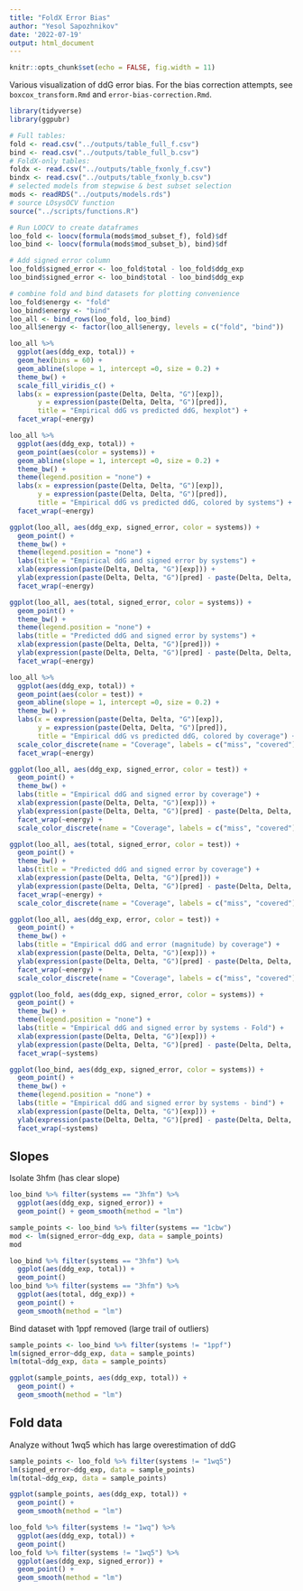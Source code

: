 ```yaml
---
title: "FoldX Error Bias"
author: "Yesol Sapozhnikov"
date: '2022-07-19'
output: html_document
---
```


```r
knitr::opts_chunk$set(echo = FALSE, fig.width = 11)
```

Various visualization of ddG error bias.
For the bias correction attempts, see `boxcox_transform.Rmd` and `error-bias-correction.Rmd`.




```r
library(tidyverse)
library(ggpubr)

# Full tables:
fold <- read.csv("../outputs/table_full_f.csv")
bind <- read.csv("../outputs/table_full_b.csv")
# FoldX-only tables:
foldx <- read.csv("../outputs/table_fxonly_f.csv")
bindx <- read.csv("../outputs/table_fxonly_b.csv")
# selected models from stepwise & best subset selection
mods <- readRDS("../outputs/models.rds")
# source LOsysOCV function
source("../scripts/functions.R")

# Run LOOCV to create dataframes
loo_fold <- loocv(formula(mods$mod_subset_f), fold)$df
loo_bind <- loocv(formula(mods$mod_subset_b), bind)$df

# Add signed error column
loo_fold$signed_error <- loo_fold$total - loo_fold$ddg_exp
loo_bind$signed_error <- loo_bind$total - loo_bind$ddg_exp
```


```r
# combine fold and bind datasets for plotting convenience
loo_fold$energy <- "fold"
loo_bind$energy <- "bind"
loo_all <- bind_rows(loo_fold, loo_bind)
loo_all$energy <- factor(loo_all$energy, levels = c("fold", "bind"))
```


```r
loo_all %>%
  ggplot(aes(ddg_exp, total)) +
  geom_hex(bins = 60) +
  geom_abline(slope = 1, intercept =0, size = 0.2) +
  theme_bw() +
  scale_fill_viridis_c() +
  labs(x = expression(paste(Delta, Delta, "G")[exp]),
       y = expression(paste(Delta, Delta, "G")[pred]),
       title = "Empirical ddG vs predicted ddG, hexplot") +
  facet_wrap(~energy)
```

```r
loo_all %>%
  ggplot(aes(ddg_exp, total)) +
  geom_point(aes(color = systems)) +
  geom_abline(slope = 1, intercept =0, size = 0.2) +
  theme_bw() +
  theme(legend.position = "none") +
  labs(x = expression(paste(Delta, Delta, "G")[exp]),
       y = expression(paste(Delta, Delta, "G")[pred]),
       title = "Empirical ddG vs predicted ddG, colored by systems") +
  facet_wrap(~energy)
```

```r
ggplot(loo_all, aes(ddg_exp, signed_error, color = systems)) +
  geom_point() +
  theme_bw() +
  theme(legend.position = "none") +
  labs(title = "Empirical ddG and signed error by systems") +
  xlab(expression(paste(Delta, Delta, "G")[exp])) + 
  ylab(expression(paste(Delta, Delta, "G")[pred] - paste(Delta, Delta, "G")[exp])) +
  facet_wrap(~energy)
```

```r
ggplot(loo_all, aes(total, signed_error, color = systems)) +
  geom_point() +
  theme_bw() +
  theme(legend.position = "none") +
  labs(title = "Predicted ddG and signed error by systems") +
  xlab(expression(paste(Delta, Delta, "G")[pred])) + 
  ylab(expression(paste(Delta, Delta, "G")[pred] - paste(Delta, Delta, "G")[exp])) +
  facet_wrap(~energy)
```


```r
loo_all %>%
  ggplot(aes(ddg_exp, total)) +
  geom_point(aes(color = test)) +
  geom_abline(slope = 1, intercept =0, size = 0.2) +
  theme_bw() +
  labs(x = expression(paste(Delta, Delta, "G")[exp]),
       y = expression(paste(Delta, Delta, "G")[pred]),
       title = "Empirical ddG vs predicted ddG, colored by coverage") +
  scale_color_discrete(name = "Coverage", labels = c("miss", "covered"), type = c("red", "black")) +
  facet_wrap(~energy)
```




```r
ggplot(loo_all, aes(ddg_exp, signed_error, color = test)) +
  geom_point() +
  theme_bw() +
  labs(title = "Empirical ddG and signed error by coverage") +
  xlab(expression(paste(Delta, Delta, "G")[exp])) + 
  ylab(expression(paste(Delta, Delta, "G")[pred] - paste(Delta, Delta, "G")[exp])) +
  facet_wrap(~energy) +
  scale_color_discrete(name = "Coverage", labels = c("miss", "covered"), type = c("red", "black"))
```






```r
ggplot(loo_all, aes(total, signed_error, color = test)) +
  geom_point() +
  theme_bw() +
  labs(title = "Predicted ddG and signed error by coverage") +
  xlab(expression(paste(Delta, Delta, "G")[pred])) + 
  ylab(expression(paste(Delta, Delta, "G")[pred] - paste(Delta, Delta, "G")[exp])) +
  facet_wrap(~energy) +
  scale_color_discrete(name = "Coverage", labels = c("miss", "covered"), type = c("red", "black"))
```

```r
ggplot(loo_all, aes(ddg_exp, error, color = test)) +
  geom_point() +
  theme_bw() +
  labs(title = "Empirical ddG and error (magnitude) by coverage") +
  xlab(expression(paste(Delta, Delta, "G")[exp])) + 
  ylab(expression(paste(Delta, Delta, "G")[pred] - paste(Delta, Delta, "G")[exp])) +
  facet_wrap(~energy) +
  scale_color_discrete(name = "Coverage", labels = c("miss", "covered"), type = c("red", "black"))
```


```r
ggplot(loo_fold, aes(ddg_exp, signed_error, color = systems)) +
  geom_point() +
  theme_bw() +
  theme(legend.position = "none") +
  labs(title = "Empirical ddG and signed error by systems - Fold") +
  xlab(expression(paste(Delta, Delta, "G")[exp])) + 
  ylab(expression(paste(Delta, Delta, "G")[pred] - paste(Delta, Delta, "G")[exp])) +
  facet_wrap(~systems)
```
```r
ggplot(loo_bind, aes(ddg_exp, signed_error, color = systems)) +
  geom_point() +
  theme_bw() +
  theme(legend.position = "none") +
  labs(title = "Empirical ddG and signed error by systems - bind") +
  xlab(expression(paste(Delta, Delta, "G")[exp])) + 
  ylab(expression(paste(Delta, Delta, "G")[pred] - paste(Delta, Delta, "G")[exp])) +
  facet_wrap(~systems)
```

## Slopes

Isolate 3hfm (has clear slope)

```r
loo_bind %>% filter(systems == "3hfm") %>%
  ggplot(aes(ddg_exp, signed_error)) +
  geom_point() + geom_smooth(method = "lm")
```

```r
sample_points <- loo_bind %>% filter(systems == "1cbw")
mod <- lm(signed_error~ddg_exp, data = sample_points)
mod
```




```r
loo_bind %>% filter(systems == "3hfm") %>%
  ggplot(aes(ddg_exp, total)) +
  geom_point()
loo_bind %>% filter(systems == "3hfm") %>%
  ggplot(aes(total, ddg_exp)) +
  geom_point() +
  geom_smooth(method = "lm")
```


Bind dataset with 1ppf removed (large trail of outliers)
```r
sample_points <- loo_bind %>% filter(systems != "1ppf")
lm(signed_error~ddg_exp, data = sample_points)
lm(total~ddg_exp, data = sample_points)
```
```r
ggplot(sample_points, aes(ddg_exp, total)) +
  geom_point() +
  geom_smooth(method = "lm")
```

## Fold data

Analyze without 1wq5 which has large overestimation of ddG
```r
sample_points <- loo_fold %>% filter(systems != "1wq5")
lm(signed_error~ddg_exp, data = sample_points)
lm(total~ddg_exp, data = sample_points)
```
```r
ggplot(sample_points, aes(ddg_exp, total)) +
  geom_point() +
  geom_smooth(method = "lm")
```
```r
loo_fold %>% filter(systems != "1wq") %>%
  ggplot(aes(ddg_exp, total)) +
  geom_point()
loo_fold %>% filter(systems != "1wq5") %>%
  ggplot(aes(ddg_exp, signed_error)) +
  geom_point() +
  geom_smooth(method = "lm")
```

